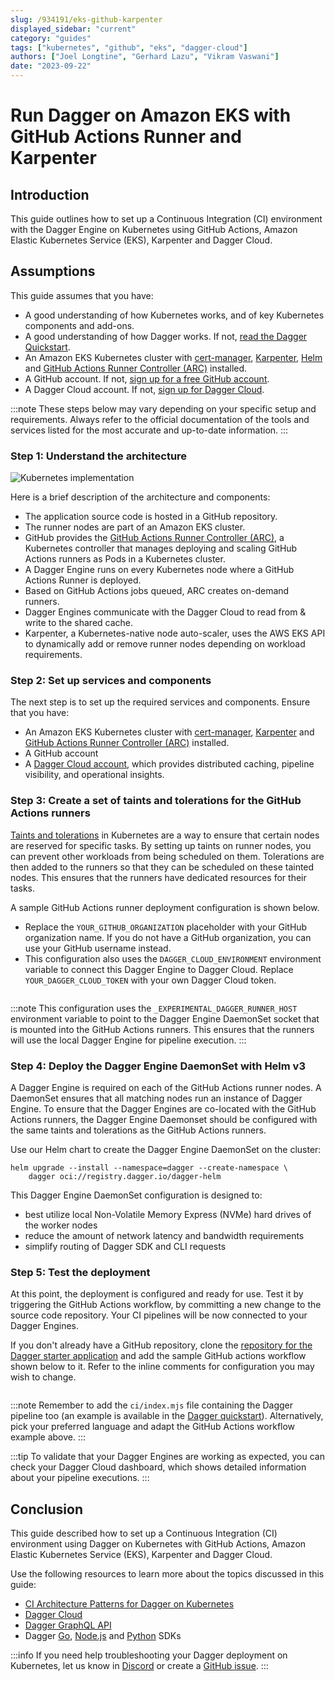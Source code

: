 ```yaml
---
slug: /934191/eks-github-karpenter
displayed_sidebar: "current"
category: "guides"
tags: ["kubernetes", "github", "eks", "dagger-cloud"]
authors: ["Joel Longtine", "Gerhard Lazu", "Vikram Vaswani"]
date: "2023-09-22"
---
```


# Run Dagger on Amazon EKS with GitHub Actions Runner and Karpenter

## Introduction

This guide outlines how to set up a Continuous Integration (CI) environment with the Dagger Engine on Kubernetes using GitHub Actions, Amazon Elastic Kubernetes Service (EKS), Karpenter and Dagger Cloud.

## Assumptions

This guide assumes that you have:

- A good understanding of how Kubernetes works, and of key Kubernetes components and add-ons.
- A good understanding of how Dagger works. If not, [read the Dagger Quickstart](../quickstart/index.mdx).
- An Amazon EKS Kubernetes cluster with [cert-manager](https://cert-manager.io/), [Karpenter](https://karpenter.sh/), [Helm](https://helm.sh) and [GitHub Actions Runner Controller (ARC)](https://github.com/actions/actions-runner-controller) installed.
- A GitHub account. If not, [sign up for a free GitHub account](https://github.com/signup).
- A Dagger Cloud account. If not, [sign up for Dagger Cloud](https://dagger.io/cloud).

:::note
These steps below may vary depending on your specific setup and requirements. Always refer to the official documentation of the tools and services listed for the most accurate and up-to-date information.
:::

### Step 1: Understand the architecture

![Kubernetes implementation](/img/current/guides/eks-github-karpenter/implementation.png)

Here is a brief description of the architecture and components:

- The application source code is hosted in a GitHub repository.
- The runner nodes are part of an Amazon EKS cluster.
- GitHub provides the [GitHub Actions Runner Controller (ARC)](https://docs.github.com/en/actions/hosting-your-own-runners/managing-self-hosted-runners-with-actions-runner-controller), a Kubernetes controller that manages deploying and scaling GitHub Actions runners as Pods in a Kubernetes cluster.
- A Dagger Engine runs on every Kubernetes node where a GitHub Actions Runner is deployed.
- Based on GitHub Actions jobs queued, ARC creates on-demand runners.
- Dagger Engines communicate with the Dagger Cloud to read from & write to the shared cache.
- Karpenter, a Kubernetes-native node auto-scaler, uses the AWS EKS API to dynamically add or remove runner nodes depending on workload requirements.

### Step 2: Set up services and components

The next step is to set up the required services and components. Ensure that you have:

- An Amazon EKS Kubernetes cluster with [cert-manager](https://cert-manager.io/), [Karpenter](https://karpenter.sh/) and [GitHub Actions Runner Controller (ARC)](https://github.com/actions/actions-runner-controller) installed.
- A GitHub account
- A [Dagger Cloud account](https://dagger.io/cloud), which provides distributed caching, pipeline visibility, and operational insights.

### Step 3: Create a set of taints and tolerations for the GitHub Actions runners

[Taints and tolerations](https://kubernetes.io/docs/concepts/scheduling-eviction/taint-and-toleration/) in Kubernetes are a way to ensure that certain nodes are reserved for specific tasks. By setting up taints on runner nodes, you can prevent other workloads from being scheduled on them. Tolerations are then added to the runners so that they can be scheduled on these tainted nodes. This ensures that the runners have dedicated resources for their tasks.

A sample GitHub Actions runner deployment configuration is shown below.

- Replace the `YOUR_GITHUB_ORGANIZATION` placeholder with your GitHub organization name. If you do not have a GitHub organization, you can use your GitHub username instead.
- This configuration also uses the `DAGGER_CLOUD_ENVIRONMENT` environment variable to connect this Dagger Engine to Dagger Cloud. Replace `YOUR_DAGGER_CLOUD_TOKEN` with your own Dagger Cloud token.

```yaml file=./snippets/kubernetes/runner_deployment.yml
```

:::note
This configuration uses the `_EXPERIMENTAL_DAGGER_RUNNER_HOST` environment variable to point to the Dagger Engine DaemonSet socket that is mounted into the GitHub Actions runners. This ensures that the runners will use the local Dagger Engine for pipeline execution.
:::

### Step 4: Deploy the Dagger Engine DaemonSet with Helm v3

A Dagger Engine is required on each of the GitHub Actions runner nodes. A DaemonSet ensures that all matching nodes run an instance of Dagger Engine. To ensure that the Dagger Engines are co-located with the GitHub Actions runners, the Dagger Engine Daemonset should be configured with the same taints and tolerations as the GitHub Actions runners.

Use our Helm chart to create the Dagger Engine DaemonSet on the cluster:

```shell
helm upgrade --install --namespace=dagger --create-namespace \
    dagger oci://registry.dagger.io/dagger-helm
```

This Dagger Engine DaemonSet configuration is designed to:

- best utilize local Non-Volatile Memory Express (NVMe) hard drives of the worker nodes
- reduce the amount of network latency and bandwidth requirements
- simplify routing of Dagger SDK and CLI requests

### Step 5: Test the deployment

At this point, the deployment is configured and ready for use. Test it by triggering the GitHub Actions workflow, by committing a new change to the source code repository. Your CI pipelines will be now connected to your Dagger Engines.

If you don't already have a GitHub repository, clone the [repository for the Dagger starter application](https://github.com/dagger/hello-dagger) and add the sample GitHub actions workflow shown below to it. Refer to the inline comments for configuration you may wish to change.

```yaml title=".github/workflows/dagger-on-kubernetes.yaml" file=./snippets/kubernetes/github_workflow.yml
```

:::note
Remember to add the `ci/index.mjs` file containing the Dagger pipeline too (an example is available in the [Dagger quickstart](../quickstart/635927-caching.mdx)). Alternatively, pick your preferred language and adapt the GitHub Actions workflow example above.
:::

:::tip
To validate that your Dagger Engines are working as expected, you can check your Dagger Cloud dashboard, which shows detailed information about your pipeline executions.
:::

## Conclusion

This guide described how to set up a Continuous Integration (CI) environment using Dagger on Kubernetes with GitHub Actions, Amazon Elastic Kubernetes Service (EKS), Karpenter and Dagger Cloud.

Use the following resources to learn more about the topics discussed in this guide:

- [CI Architecture Patterns for Dagger on Kubernetes](./237420-ci-architecture-kubernetes.mdx)
- [Dagger Cloud](https://docs.dagger.io/cloud)
- [Dagger GraphQL API](https://docs.dagger.io/api/975146/concepts)
- Dagger [Go](https://docs.dagger.io/sdk/go), [Node.js](https://docs.dagger.io/sdk/nodejs) and [Python](https://docs.dagger.io/sdk/python) SDKs

:::info
If you need help troubleshooting your Dagger deployment on Kubernetes, let us know in [Discord](https://discord.com/invite/dagger-io) or create a [GitHub issue](https://github.com/dagger/dagger/issues/new/choose).
:::
